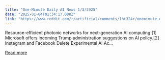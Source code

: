 ```yaml
---
title: "One-Minute Daily AI News 1/3/2025"
date: "2025-01-04T01:34:17.000Z"
link: "https://www.reddit.com/r/artificial/comments/1ht324r/oneminute_daily_ai_news_132025/"
---
```


Resource-efficient photonic networks for next-generation AI computing.[1]
 Microsoft offers incoming Trump administration suggestions on AI policy.[2]
 Instagram and Facebook Delete Experimental AI Ac...

[Read more](https://www.reddit.com/r/artificial/comments/1ht324r/oneminute_daily_ai_news_132025/)
